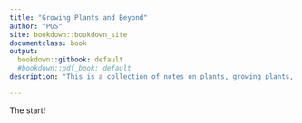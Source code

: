 ```yaml
---
title: "Growing Plants and Beyond"
author: "PGS"
site: bookdown::bookdown_site
documentclass: book
output:
  bookdown::gitbook: default
  #bookdown::pdf_book: default
description: "This is a collection of notes on plants, growing plants, soil, water, .... The output format is bookdown::gitbook."

---
```


The start!
